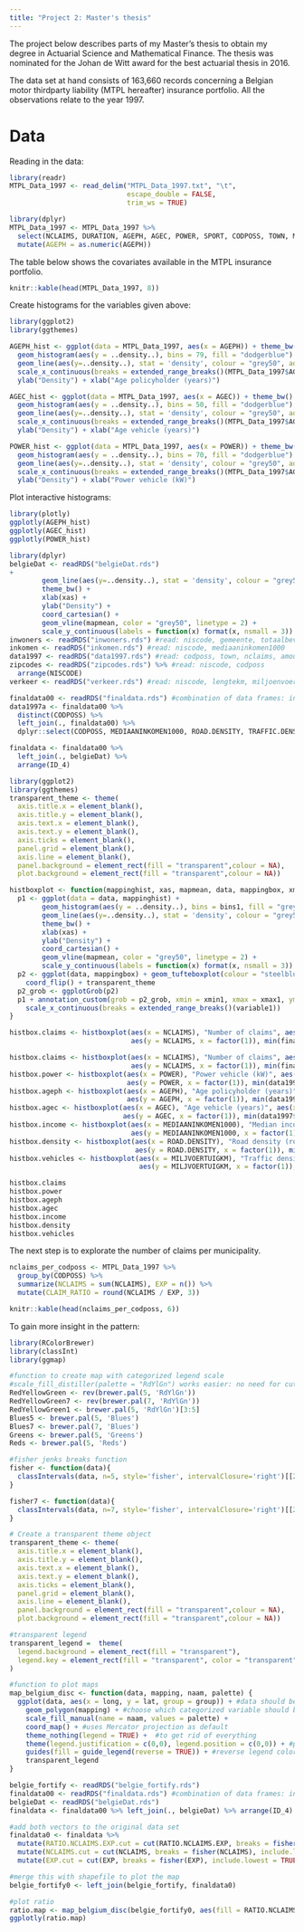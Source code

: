 ```yaml
---
title: "Project 2: Master's thesis"
---
```


The project below describes parts of my Master's thesis to obtain my degree in Actuarial Science and Mathematical Finance. The thesis was nominated for the Johan de Witt award for the best actuarial thesis in 2016. 

The data set at hand consists of 163,660 records concerning a Belgian motor thirdparty 
liability (MTPL hereafter) insurance portfolio. All the observations 
relate to the year 1997. 

# Data

Reading in the data:

```r
library(readr)
MTPL_Data_1997 <- read_delim("MTPL_Data_1997.txt", "\t",
                             escape_double = FALSE, 
                             trim_ws = TRUE)
```

```r
library(dplyr)
MTPL_Data_1997 <- MTPL_Data_1997 %>%
  select(NCLAIMS, DURATION, AGEPH, AGEC, POWER, SPORT, CODPOSS, TOWN, MAKE) %>%
  mutate(AGEPH = as.numeric(AGEPH))
```


The table below shows the covariates available in the MTPL insurance portfolio. 

```r
knitr::kable(head(MTPL_Data_1997, 8))
```

Create histograms for the variables given above:

```r
library(ggplot2)
library(ggthemes)

AGEPH_hist <- ggplot(data = MTPL_Data_1997, aes(x = AGEPH)) + theme_bw() +
  geom_histogram(aes(y = ..density..), bins = 79, fill = "dodgerblue") +
  geom_line(aes(y=..density..), stat = 'density', colour = "grey50", adjust = 2) +
  scale_x_continuous(breaks = extended_range_breaks()(MTPL_Data_1997$AGEPH)) +
  ylab("Density") + xlab("Age policyholder (years)")

AGEC_hist <- ggplot(data = MTPL_Data_1997, aes(x = AGEC)) + theme_bw() +
  geom_histogram(aes(y = ..density..), bins = 50, fill = "dodgerblue") +
  geom_line(aes(y=..density..), stat = 'density', colour = "grey50", adjust = 2) +
  scale_x_continuous(breaks = extended_range_breaks()(MTPL_Data_1997$AGEC)) +
  ylab("Density") + xlab("Age vehicle (years)")

POWER_hist <- ggplot(data = MTPL_Data_1997, aes(x = POWER)) + theme_bw() +
  geom_histogram(aes(y = ..density..), bins = 70, fill = "dodgerblue") +
  geom_line(aes(y=..density..), stat = 'density', colour = "grey50", adjust = 2) +
  scale_x_continuous(breaks = extended_range_breaks()(MTPL_Data_1997$AGEPH)) +
  ylab("Density") + xlab("Power vehicle (kW)")
```
Plot interactive histograms:

```r
library(plotly)
ggplotly(AGEPH_hist)
ggplotly(AGEC_hist)
ggplotly(POWER_hist)
```


```r
library(dplyr)
belgieDat <- readRDS("belgieDat.rds")
+ 
        geom_line(aes(y=..density..), stat = 'density', colour = "grey50", adjust = 2) +
        theme_bw() + 
        xlab(xas) + 
        ylab("Density") + 
        coord_cartesian() +
        geom_vline(mapmean, color = "grey50", linetype = 2) +
        scale_y_continuous(labels = function(x) format(x, nsmall = 3))
inwoners <- readRDS("inwoners.rds") #read: niscode, gemeente, totaalbevolking, dichtheidperkm2, oppervlaktekm2
inkomen <- readRDS("inkomen.rds") #read: niscode, mediaaninkomen1000
data1997 <- readRDS("data1997.rds") #read: codposs, town, nclaims, amount, period, fuel
zipcodes <- readRDS("zipcodes.rds") %>% #read: niscode, codposs
  arrange(NISCODE) 
verkeer <- readRDS("verkeer.rds") #read: niscode, lengtekm, miljoenvoertuigkm

finaldata00 <- readRDS("finaldata.rds") #combination of data frames: inwoners, inkomen, data1997, zipcodes and verkeer
data1997a <- finaldata00 %>% 
  distinct(CODPOSS) %>% 
  left_join(., finaldata00) %>% 
  dplyr::select(CODPOSS, MEDIAANINKOMEN1000, ROAD.DENSITY, TRAFFIC.DENSITY.ST)

finaldata <- finaldata00 %>% 
  left_join(., belgieDat) %>% 
  arrange(ID_4) 

library(ggplot2)
library(ggthemes)
transparent_theme <- theme(
  axis.title.x = element_blank(),
  axis.title.y = element_blank(),
  axis.text.x = element_blank(), 
  axis.text.y = element_blank(),
  axis.ticks = element_blank(),
  panel.grid = element_blank(),
  axis.line = element_blank(),
  panel.background = element_rect(fill = "transparent",colour = NA),
  plot.background = element_rect(fill = "transparent",colour = NA))

histboxplot <- function(mappinghist, xas, mapmean, data, mappingbox, xmin1, xmax1, width1, variable1, bins1){
  p1 <- ggplot(data = data, mappinghist) + 
        geom_histogram(aes(y = ..density..), bins = bins1, fill = "grey") + 
        geom_line(aes(y=..density..), stat = 'density', colour = "grey50", adjust = 2) +
        theme_bw() + 
        xlab(xas) + 
        ylab("Density") + 
        coord_cartesian() +
        geom_vline(mapmean, color = "grey50", linetype = 2) +
        scale_y_continuous(labels = function(x) format(x, nsmall = 3))
  p2 <- ggplot(data, mappingbox) + geom_tufteboxplot(colour = "steelblue", whisker.type = "line", median.type = "line", hoffset = 0, width = 5) + 
    coord_flip() + transparent_theme
  p2_grob <- ggplotGrob(p2)
  p1 + annotation_custom(grob = p2_grob, xmin = xmin1, xmax = xmax1, ymin = -width1, ymax = width1) + 
    scale_x_continuous(breaks = extended_range_breaks()(variable1))
}

histbox.claims <- histboxplot(aes(x = NCLAIMS), "Number of claims", aes(xintercept = mean(NCLAIMS)), finaldata, 
                              aes(y = NCLAIMS, x = factor(1)), min(finaldata$NCLAIMS), max(finaldata$NCLAIMS), 0.1, finaldata$NCLAIMS, 80) 

```

```r
histbox.claims <- histboxplot(aes(x = NCLAIMS), "Number of claims", aes(xintercept = mean(NCLAIMS)), finaldata, 
                              aes(y = NCLAIMS, x = factor(1)), min(finaldata$NCLAIMS), max(finaldata$NCLAIMS), 0.1, finaldata$NCLAIMS, 80) 
histbox.power <- histboxplot(aes(x = POWER), "Power vehicle (kW)", aes(xintercept = mean(POWER)), data1997, 
                             aes(y = POWER, x = factor(1)), min(data1997$POWER), max(data1997$POWER), 0.1, data1997$POWER, 70) 
histbox.ageph <- histboxplot(aes(x = AGEPH), "Age policyholder (years)", aes(xintercept = mean(AGEPH)), data1997, 
                             aes(y = AGEPH, x = factor(1)), min(data1997$AGEPH), max(data1997$AGEPH), 0.1, data1997$AGEPH, 79) 
histbox.agec <- histboxplot(aes(x = AGEC), "Age vehicle (years)", aes(xintercept = mean(AGEC)), data1997, 
                            aes(y = AGEC, x = factor(1)), min(data1997$AGEC), max(data1997$AGEC), 0.1, data1997$AGEC, 50) 
histbox.income <- histboxplot(aes(x = MEDIAANINKOMEN1000), "Median income (1000s euros)", aes(xintercept = mean(MEDIAANINKOMEN1000)), finaldata, 
                              aes(y = MEDIAANINKOMEN1000, x = factor(1)), min(finaldata$MEDIAANINKOMEN1000), max(finaldata$MEDIAANINKOMEN1000), 0.1, round(finaldata$MEDIAANINKOMEN1000,0), 50) 
histbox.density <- histboxplot(aes(x = ROAD.DENSITY), "Road density (road length in kilometers/area size in square kilometers)", aes(xintercept = mean(ROAD.DENSITY)), finaldata, 
                               aes(y = ROAD.DENSITY, x = factor(1)), min(finaldata$ROAD.DENSITY), max(finaldata$ROAD.DENSITY), 0.1, round(finaldata$ROAD.DENSITY, 0), 50) 
histbox.vehicles <- histboxplot(aes(x = MILJVOERTUIGKM), "Traffic density (number of vehicles/road length in kilometers)", aes(xintercept = mean(MILJVOERTUIGKM)), finaldata, 
                                aes(y = MILJVOERTUIGKM, x = factor(1)), min(finaldata$MILJVOERTUIGKM), max(finaldata$MILJVOERTUIGKM), 0.1, round(finaldata$MILJVOERTUIGKM, 0), 50)

histbox.claims
histbox.power
histbox.ageph
histbox.agec
histbox.income
histbox.density
histbox.vehicles

```

The next step is to explorate the number of claims per municipality. 

```r
nclaims_per_codposs <- MTPL_Data_1997 %>%
  group_by(CODPOSS) %>%
  summarize(NCLAIMS = sum(NCLAIMS), EXP = n()) %>%
  mutate(CLAIM_RATIO = round(NCLAIMS / EXP, 3))

knitr::kable(head(nclaims_per_codposs, 6))
```
To gain more insight in the pattern:

```r
library(RColorBrewer)
library(classInt)
library(ggmap)

#function to create map with categorized legend scale
#scale_fill_distiller(palette = "RdYlGn") works easier: no need for cut continuous into categorical values
RedYellowGreen <- rev(brewer.pal(5, 'RdYlGn'))
RedYellowGreen7 <- rev(brewer.pal(7, 'RdYlGn'))
RedYellowGreen1 <- brewer.pal(5, 'RdYlGn')[3:5]
Blues5 <- brewer.pal(5, 'Blues')
Blues7 <- brewer.pal(7, 'Blues')
Greens <- brewer.pal(5, 'Greens')
Reds <- brewer.pal(5, 'Reds')

#fisher jenks breaks function
fisher <- function(data){
  classIntervals(data, n=5, style='fisher', intervalClosure='right')[[2]]
}

fisher7 <- function(data){
  classIntervals(data, n=7, style='fisher', intervalClosure='right')[[2]]
}

# Create a transparent theme object
transparent_theme <- theme(
  axis.title.x = element_blank(),
  axis.title.y = element_blank(),
  axis.text.x = element_blank(), 
  axis.text.y = element_blank(),
  axis.ticks = element_blank(),
  panel.grid = element_blank(),
  axis.line = element_blank(),
  panel.background = element_rect(fill = "transparent",colour = NA),
  plot.background = element_rect(fill = "transparent",colour = NA))

#transparent legend
transparent_legend =  theme(
  legend.background = element_rect(fill = "transparent"),
  legend.key = element_rect(fill = "transparent", color = "transparent")
)

#function to plot maps
map_belgium_disc <- function(data, mapping, naam, palette) {
  ggplot(data, aes(x = long, y = lat, group = group)) + #data should be object produced by fortify function
    geom_polygon(mapping) + #choose which categorized variable should be plotted
    scale_fill_manual(name = naam, values = palette) +
    coord_map() + #uses Mercator projection as default
    theme_nothing(legend = TRUE) +  #to get rid of everything
    theme(legend.justification = c(0,0), legend.position = c(0,0)) + #put legend in left corner
    guides(fill = guide_legend(reverse = TRUE)) + #reverse legend colors
    transparent_legend
}

belgie_fortify <- readRDS("belgie_fortify.rds")
finaldata00 <- readRDS("finaldata.rds") #combination of data frames: inwoners, inkomen, data1997, zipcodes and verkeer
belgieDat <- readRDS("belgieDat.rds")
finaldata <- finaldata00 %>% left_join(., belgieDat) %>% arrange(ID_4)

#add both vectors to the original data set 
finaldata0 <- finaldata %>% 
  mutate(RATIO.NCLAIMS.EXP.cut = cut(RATIO.NCLAIMS.EXP, breaks = fisher7(RATIO.NCLAIMS.EXP), include.lowest = TRUE)) %>% 
  mutate(NCLAIMS.cut = cut(NCLAIMS, breaks = fisher(NCLAIMS), include.lowest = TRUE)) %>%
  mutate(EXP.cut = cut(EXP, breaks = fisher(EXP), include.lowest = TRUE, dig.lab = 4)) 

#merge this with shapefile to plot the map
belgie_fortify0 <- left_join(belgie_fortify, finaldata0)

#plot ratio 
ratio.map <- map_belgium_disc(belgie_fortify0, aes(fill = RATIO.NCLAIMS.EXP.cut), "Ratio", palette = Blues7)
ggplotly(ratio.map)
```

